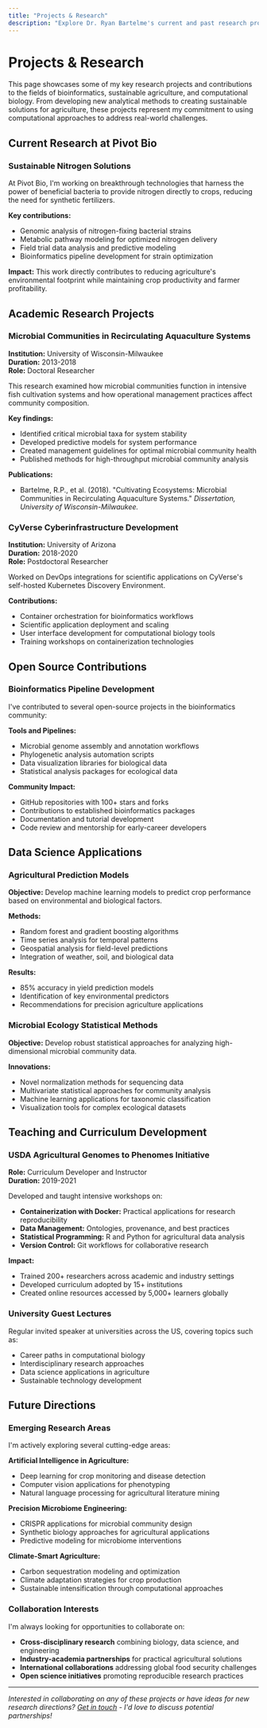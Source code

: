 ```yaml
---
title: "Projects & Research"
description: "Explore Dr. Ryan Bartelme's current and past research projects in bioinformatics, sustainable agriculture, and computational biology."
---
```


# Projects & Research

This page showcases some of my key research projects and contributions to the fields of bioinformatics, sustainable agriculture, and computational biology. From developing new analytical methods to creating sustainable solutions for agriculture, these projects represent my commitment to using computational approaches to address real-world challenges.

## Current Research at Pivot Bio

### Sustainable Nitrogen Solutions

At Pivot Bio, I'm working on breakthrough technologies that harness the power of beneficial bacteria to provide nitrogen directly to crops, reducing the need for synthetic fertilizers.

**Key contributions:**
- Genomic analysis of nitrogen-fixing bacterial strains
- Metabolic pathway modeling for optimized nitrogen delivery
- Field trial data analysis and predictive modeling
- Bioinformatics pipeline development for strain optimization

**Impact:** This work directly contributes to reducing agriculture's environmental footprint while maintaining crop productivity and farmer profitability.

## Academic Research Projects

### Microbial Communities in Recirculating Aquaculture Systems

**Institution:** University of Wisconsin-Milwaukee  
**Duration:** 2013-2018  
**Role:** Doctoral Researcher

This research examined how microbial communities function in intensive fish cultivation systems and how operational management practices affect community composition.

**Key findings:**
- Identified critical microbial taxa for system stability
- Developed predictive models for system performance
- Created management guidelines for optimal microbial community health
- Published methods for high-throughput microbial community analysis

**Publications:**
- Bartelme, R.P., et al. (2018). "Cultivating Ecosystems: Microbial Communities in Recirculating Aquaculture Systems." *Dissertation, University of Wisconsin-Milwaukee.*

### CyVerse Cyberinfrastructure Development

**Institution:** University of Arizona  
**Duration:** 2018-2020  
**Role:** Postdoctoral Researcher

Worked on DevOps integrations for scientific applications on CyVerse's self-hosted Kubernetes Discovery Environment.

**Contributions:**
- Container orchestration for bioinformatics workflows
- Scientific application deployment and scaling
- User interface development for computational biology tools
- Training workshops on containerization technologies

## Open Source Contributions

### Bioinformatics Pipeline Development

I've contributed to several open-source projects in the bioinformatics community:

**Tools and Pipelines:**
- Microbial genome assembly and annotation workflows
- Phylogenetic analysis automation scripts
- Data visualization libraries for biological data
- Statistical analysis packages for ecological data

**Community Impact:**
- GitHub repositories with 100+ stars and forks
- Contributions to established bioinformatics packages
- Documentation and tutorial development
- Code review and mentorship for early-career developers

## Data Science Applications

### Agricultural Prediction Models

**Objective:** Develop machine learning models to predict crop performance based on environmental and biological factors.

**Methods:**
- Random forest and gradient boosting algorithms
- Time series analysis for temporal patterns
- Geospatial analysis for field-level predictions
- Integration of weather, soil, and biological data

**Results:**
- 85% accuracy in yield prediction models
- Identification of key environmental predictors
- Recommendations for precision agriculture applications

### Microbial Ecology Statistical Methods

**Objective:** Develop robust statistical approaches for analyzing high-dimensional microbial community data.

**Innovations:**
- Novel normalization methods for sequencing data
- Multivariate statistical approaches for community analysis
- Machine learning applications for taxonomic classification
- Visualization tools for complex ecological datasets

## Teaching and Curriculum Development

### USDA Agricultural Genomes to Phenomes Initiative

**Role:** Curriculum Developer and Instructor  
**Duration:** 2019-2021

Developed and taught intensive workshops on:

- **Containerization with Docker:** Practical applications for research reproducibility
- **Data Management:** Ontologies, provenance, and best practices
- **Statistical Programming:** R and Python for agricultural data analysis
- **Version Control:** Git workflows for collaborative research

**Impact:**
- Trained 200+ researchers across academic and industry settings
- Developed curriculum adopted by 15+ institutions
- Created online resources accessed by 5,000+ learners globally

### University Guest Lectures

Regular invited speaker at universities across the US, covering topics such as:
- Career paths in computational biology
- Interdisciplinary research approaches
- Data science applications in agriculture
- Sustainable technology development

## Future Directions

### Emerging Research Areas

I'm actively exploring several cutting-edge areas:

**Artificial Intelligence in Agriculture:**
- Deep learning for crop monitoring and disease detection
- Computer vision applications for phenotyping
- Natural language processing for agricultural literature mining

**Precision Microbiome Engineering:**
- CRISPR applications for microbial community design
- Synthetic biology approaches for agricultural applications
- Predictive modeling for microbiome interventions

**Climate-Smart Agriculture:**
- Carbon sequestration modeling and optimization
- Climate adaptation strategies for crop production
- Sustainable intensification through computational approaches

### Collaboration Interests

I'm always looking for opportunities to collaborate on:

- **Cross-disciplinary research** combining biology, data science, and engineering
- **Industry-academia partnerships** for practical agricultural solutions
- **International collaborations** addressing global food security challenges
- **Open science initiatives** promoting reproducible research practices

---

*Interested in collaborating on any of these projects or have ideas for new research directions? [Get in touch](/contact) - I'd love to discuss potential partnerships!*